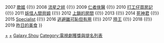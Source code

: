 {{Navbox
|name=銀河賞MY BEST TV賞大賞
|state=collapsed
|title=[[銀河賞|<font color="#FFD700">銀河賞</font>]]MY BEST TV賞大賞
|basestyle=background-color:#004D99;color:#FFD700
|list1=2006 [[禿鷹 (電視劇)|禿鷹]] {{!}} 2007 [[歌姬 (劇作品)|歌姬]] {{!}} 2008 [[流星之絆]] {{!}} 2009 [[仁者俠醫]] {{!}} 2010 [[打工仔買房記]] {{!}} 2011 [[妖怪人間貝姆]] {{!}} 2012 [[上鎖的房間 (電視劇)|上鎖的房間]] {{!}} 2013 {{link-ja|就在今天作別|今日の日はさようなら (テレビドラマ)}} {{!}} 2014 [[死神君]] {{!}} 2015 [[Specialist]] {{!}} 2016 [[逃避雖可恥但有用]] {{!}} 2017 [[陸王]] {{!}} 2018 {{link-ja|被小智子批評!|チコちゃんに叱られる!}} {{!}} 2019 [[昨日的美食]]
}}<noinclude>
[[Category:銀河賞|+]]
[[Category:銀河賞MY BEST TV賞大賞獲獎作品|+]]
[[Category:日本電視獎項模板|Galaxy Shou]]
[[Category:電視劇獲獎與提名列表]]
</noinclude>